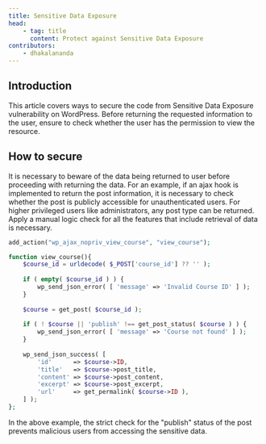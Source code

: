 ```yaml
---
title: Sensitive Data Exposure
head:
    - tag: title
      content: Protect against Sensitive Data Exposure
contributors:
    - dhakalananda
---
```




## Introduction

This article covers ways to secure the code from Sensitive Data Exposure vulnerability on WordPress. Before returning the requested information to the user, ensure to check whether the user has the permission to view the resource.

<LinkCard
  title="Learn more about Sensitive Data Exposure"
  href="/academy/wordpress/vulnerabilities/sensitive-data-exposure/"
/>

## How to secure

It is necessary to beware of the data being returned to user before proceeding with returning the data. For an example, if an ajax hook is implemented to return the post information, it is necessary to check whether the post is publicly accessible for unauthenticated users. For higher privileged users like administrators, any post type can be returned. Apply a manual logic check for all the features that include retrieval of data is necessary.

```php
add_action("wp_ajax_nopriv_view_course", "view_course");

function view_course(){
    $course_id = urldecode( $_POST['course_id'] ?? '' );
    
    if ( empty( $course_id ) ) {
        wp_send_json_error( [ 'message' => 'Invalid Course ID' ] );
    }
    
    $course = get_post( $course_id );
    
    if ( ! $course || 'publish' !== get_post_status( $course ) ) {
        wp_send_json_error( [ 'message' => 'Course not found' ] );
    }
    
    wp_send_json_success( [
        'id'      => $course->ID,
        'title'   => $course->post_title,
        'content' => $course->post_content,
        'excerpt' => $course->post_excerpt,
        'url'     => get_permalink( $course->ID ),
    ] );
};
```

In the above example, the strict check for the "publish" status of the post prevents malicious users from accessing the sensitive data.